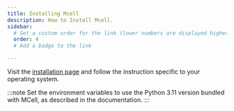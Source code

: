 ```yaml
---
title: Installing Mcell
description: How to Install Mcell.
sidebar:
  # Set a custom order for the link (lower numbers are displayed higher up)
  order: 4
  # Add a badge to the link

---
```


Visit the [installation page](https://mcell.org/mcell4_documentation/installation.html) and follow the instruction specific to your operating system.

:::note
Set the environment variables to use the Python 3.11 version bundled with MCell, as described in the documentation.
:::










